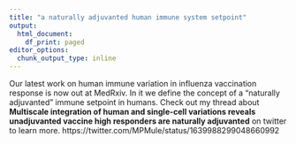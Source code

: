 ```yaml
---
title: "a naturally adjuvanted human immune system setpoint"
output:
  html_document:
    df_print: paged
editor_options:
  chunk_output_type: inline
---
```


Our latest work on human immune variation in influenza vaccination response is now out at MedRxiv. In it we define the concept of a "naturally adjuvanted" immune setpoint in humans. Check out my thread about **Multiscale integration of human and single-cell variations reveals unadjuvanted vaccine high responders are naturally adjuvanted** on twitter to learn more. https://twitter.com/MPMule/status/1639988299048660992

